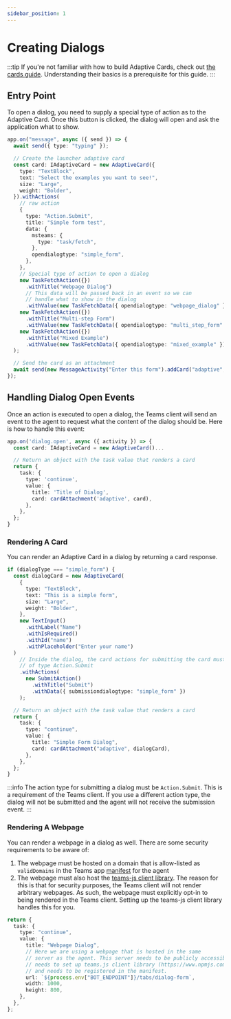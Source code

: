 ```yaml
---
sidebar_position: 1
---
```


# Creating Dialogs

:::tip
If you're not familiar with how to build Adaptive Cards, check out [the cards guide](../adaptive-cards). Understanding their basics is a prerequisite for this guide.
:::

## Entry Point

To open a dialog, you need to supply a special type of action as to the Adaptive Card. Once this button is clicked, the dialog will open and ask the application what to show.

```ts
app.on("message", async ({ send }) => {
  await send({ type: "typing" });

  // Create the launcher adaptive card
  const card: IAdaptiveCard = new AdaptiveCard({
    type: "TextBlock",
    text: "Select the examples you want to see!",
    size: "Large",
    weight: "Bolder",
  }).withActions(
    // raw action
    {
      type: "Action.Submit",
      title: "Simple form test",
      data: {
        msteams: {
          type: "task/fetch",
        },
        opendialogtype: "simple_form",
      },
    },
    // Special type of action to open a dialog
    new TaskFetchAction({})
      .withTitle("Webpage Dialog")
      // This data will be passed back in an event so we can
      // handle what to show in the dialog
      .withValue(new TaskFetchData({ opendialogtype: "webpage_dialog" })),
    new TaskFetchAction({})
      .withTitle("Multi-step Form")
      .withValue(new TaskFetchData({ opendialogtype: "multi_step_form" })),
    new TaskFetchAction({})
      .withTitle("Mixed Example")
      .withValue(new TaskFetchData({ opendialogtype: "mixed_example" }))
  );

  // Send the card as an attachment
  await send(new MessageActivity("Enter this form").addCard("adaptive", card));
});
```

## Handling Dialog Open Events

Once an action is executed to open a dialog, the Teams client will send an event to the agent to request what the content of the dialog should be. Here is how to handle this event:

```typescript
app.on('dialog.open', async ({ activity }) => {
  const card: IAdaptiveCard = new AdaptiveCard()...

  // Return an object with the task value that renders a card
  return {
    task: {
      type: 'continue',
      value: {
        title: 'Title of Dialog',
        card: cardAttachment('adaptive', card),
      },
    },
  };
}
```

### Rendering A Card

You can render an Adaptive Card in a dialog by returning a card response.

```ts
if (dialogType === "simple_form") {
  const dialogCard = new AdaptiveCard(
    {
      type: "TextBlock",
      text: "This is a simple form",
      size: "Large",
      weight: "Bolder",
    },
    new TextInput()
      .withLabel("Name")
      .withIsRequired()
      .withId("name")
      .withPlaceholder("Enter your name")
  )
    // Inside the dialog, the card actions for submitting the card must be
    // of type Action.Submit
    .withActions(
      new SubmitAction()
        .withTitle("Submit")
        .withData({ submissiondialogtype: "simple_form" })
    );

  // Return an object with the task value that renders a card
  return {
    task: {
      type: "continue",
      value: {
        title: "Simple Form Dialog",
        card: cardAttachment("adaptive", dialogCard),
      },
    },
  };
}
```

:::info
The action type for submitting a dialog must be `Action.Submit`. This is a requirement of the Teams client. If you use a different action type, the dialog will not be submitted and the agent will not receive the submission event.
:::

### Rendering A Webpage

You can render a webpage in a dialog as well. There are some security requirements to be aware of:

1. The webpage must be hosted on a domain that is allow-listed as `validDomains` in the Teams app [manifest](/teams/manifest) for the agent
2. The webpage must also host the [teams-js client library](https://www.npmjs.com/package/@microsoft/teams-js). The reason for this is that for security purposes, the Teams client will not render arbitrary webpages. As such, the webpage must explicitly opt-in to being rendered in the Teams client. Setting up the teams-js client library handles this for you.

```ts
return {
  task: {
    type: "continue",
    value: {
      title: "Webpage Dialog",
      // Here we are using a webpage that is hosted in the same
      // server as the agent. This server needs to be publicly accessible,
      // needs to set up teams.js client library (https://www.npmjs.com/package/@microsoft/teams-js)
      // and needs to be registered in the manifest.
      url: `${process.env["BOT_ENDPOINT"]}/tabs/dialog-form`,
      width: 1000,
      height: 800,
    },
  },
};
```
